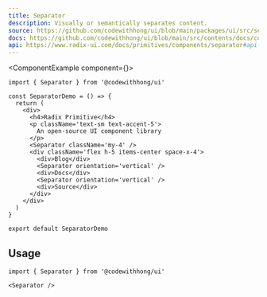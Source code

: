 ```yaml
---
title: Separator
description: Visually or semantically separates content.
source: https://github.com/codewithhong/ui/blob/main/packages/ui/src/separator.tsx
docs: https://github.com/codewithhong/ui/blob/main/src/contents/docs/components/separator.mdx
api: https://www.radix-ui.com/docs/primitives/components/separator#api-reference
---
```


<ComponentExample component={<SeparatorDemo />}>
  ```tsx
  import { Separator } from '@codewithhong/ui'

  const SeparatorDemo = () => {
    return (
      <div>
        <h4>Radix Primitive</h4>
        <p className='text-sm text-accent-5'>
          An open-source UI component library
        </p>
        <Separator className='my-4' />
        <div className='flex h-5 items-center space-x-4'>
          <div>Blog</div>
          <Separator orientation='vertical' />
          <div>Docs</div>
          <Separator orientation='vertical' />
          <div>Source</div>
        </div>
      </div>
    )
  }

  export default SeparatorDemo
  ```
</ComponentExample>

## Usage

```tsx
import { Separator } from '@codewithhong/ui'
```

```tsx
<Separator />
```
